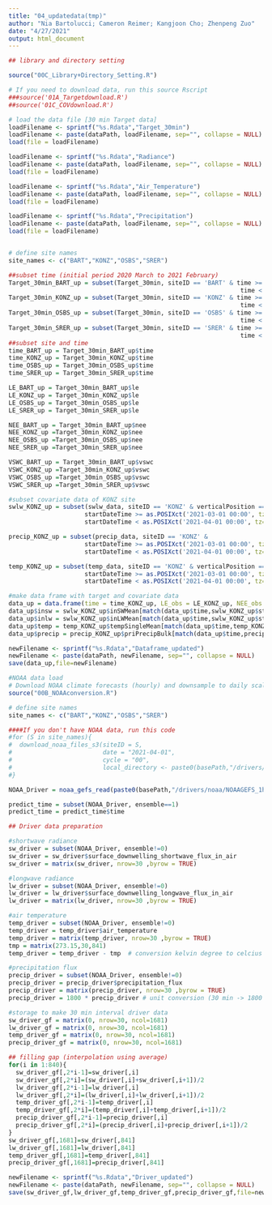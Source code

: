 ```yaml
---
title: "04_updatedata(tmp)"
author: "Nia Bartolucci; Cameron Reimer; Kangjoon Cho; Zhenpeng Zuo"
date: "4/27/2021"
output: html_document
---
```


```r
## library and directory setting

source("00C_Library+Directory_Setting.R")
```

```r
# If you need to download data, run this source Rscript
###source('01A_Targetdownload.R')
##source('01C_COVdownload.R')

# load the data file [30 min Target data]
loadFilename <- sprintf("%s.Rdata","Target_30min")
loadFilename <- paste(dataPath, loadFilename, sep="", collapse = NULL)
load(file = loadFilename)

loadFilename <- sprintf("%s.Rdata","Radiance")
loadFilename <- paste(dataPath, loadFilename, sep="", collapse = NULL)
load(file = loadFilename)

loadFilename <- sprintf("%s.Rdata","Air_Temperature")
loadFilename <- paste(dataPath, loadFilename, sep="", collapse = NULL)
load(file = loadFilename)

loadFilename <- sprintf("%s.Rdata","Precipitation")
loadFilename <- paste(dataPath, loadFilename, sep="", collapse = NULL)
load(file = loadFilename)


# define site names
site_names <- c("BART","KONZ","OSBS","SRER")

```

```r
##subset time (initial period 2020 March to 2021 February)
Target_30min_BART_up = subset(Target_30min, siteID == 'BART' & time >= as.POSIXct('2021-03-01 00:00', tz="UTC") & 
                                                                time < as.POSIXct('2021-04-01 00:00', tz="UTC"))
Target_30min_KONZ_up = subset(Target_30min, siteID == 'KONZ' & time >= as.POSIXct('2021-03-01 00:00', tz="UTC") & 
                                                                time < as.POSIXct('2021-04-01 00:00', tz="UTC"))
Target_30min_OSBS_up = subset(Target_30min, siteID == 'OSBS' & time >= as.POSIXct('2021-03-01 00:00', tz="UTC") & 
                                                                time < as.POSIXct('2021-04-01 00:00', tz="UTC"))
Target_30min_SRER_up = subset(Target_30min, siteID == 'SRER' & time >= as.POSIXct('2021-03-01 00:00', tz="UTC") & 
                                                                time < as.POSIXct('2021-04-01 00:00', tz="UTC"))
##subset site and time
time_BART_up = Target_30min_BART_up$time
time_KONZ_up = Target_30min_KONZ_up$time
time_OSBS_up = Target_30min_OSBS_up$time
time_SRER_up = Target_30min_SRER_up$time

LE_BART_up = Target_30min_BART_up$le
LE_KONZ_up = Target_30min_KONZ_up$le
LE_OSBS_up = Target_30min_OSBS_up$le
LE_SRER_up = Target_30min_SRER_up$le

NEE_BART_up = Target_30min_BART_up$nee
NEE_KONZ_up =Target_30min_KONZ_up$nee
NEE_OSBS_up =Target_30min_OSBS_up$nee
NEE_SRER_up =Target_30min_SRER_up$nee

VSWC_BART_up = Target_30min_BART_up$vswc
VSWC_KONZ_up =Target_30min_KONZ_up$vswc
VSWC_OSBS_up =Target_30min_OSBS_up$vswc
VSWC_SRER_up =Target_30min_SRER_up$vswc

#subset covariate data of KONZ site
swlw_KONZ_up = subset(swlw_data, siteID == 'KONZ' & verticalPosition == '040' & 
                     startDateTime >= as.POSIXct('2021-03-01 00:00', tz="UTC") &
                     startDateTime < as.POSIXct('2021-04-01 00:00', tz="UTC"))

precip_KONZ_up = subset(precip_data, siteID == 'KONZ' & 
                     startDateTime >= as.POSIXct('2021-03-01 00:00', tz="UTC") &
                     startDateTime < as.POSIXct('2021-04-01 00:00', tz="UTC"))

temp_KONZ_up = subset(temp_data, siteID == 'KONZ' & verticalPosition == '010' & 
                     startDateTime >= as.POSIXct('2021-03-01 00:00', tz="UTC") &
                     startDateTime < as.POSIXct('2021-04-01 00:00', tz="UTC"))

#make data frame with target and covariate data
data_up = data.frame(time = time_KONZ_up, LE_obs = LE_KONZ_up, NEE_obs = NEE_KONZ_up, VSWC_obs = VSWC_KONZ_up)
data_up$insw = swlw_KONZ_up$inSWMean[match(data_up$time,swlw_KONZ_up$startDateTime)]
data_up$inlw = swlw_KONZ_up$inLWMean[match(data_up$time,swlw_KONZ_up$startDateTime)]
data_up$temp = temp_KONZ_up$tempSingleMean[match(data_up$time,temp_KONZ_up$startDateTime)]
data_up$precip = precip_KONZ_up$priPrecipBulk[match(data_up$time,precip_KONZ_up$startDateTime)]

newFilename <- sprintf("%s.Rdata","Dataframe_updated")
newFilename <- paste(dataPath, newFilename, sep="", collapse = NULL)
save(data_up,file=newFilename)
```


```r
#NOAA data load
# Download NOAA climate forecasts (hourly) and downsample to daily scale
source("00B_NOAAconversion.R")

# define site names
site_names <- c("BART","KONZ","OSBS","SRER")

####If you don't have NOAA data, run this code
#for (S in site_names){
#  download_noaa_files_s3(siteID = S, 
#                         date = "2021-04-01", 
#                         cycle = "00", 
#                         local_directory <- paste0(basePath,"/drivers/"))
#}

NOAA_Driver = noaa_gefs_read(paste0(basePath,"/drivers/noaa/NOAAGEFS_1hr"), "2021-04-01", "00", "KONZ")

predict_time = subset(NOAA_Driver, ensemble==1)
predict_time = predict_time$time

## Driver data preparation

#shortwave radiance
sw_driver = subset(NOAA_Driver, ensemble!=0)
sw_driver = sw_driver$surface_downwelling_shortwave_flux_in_air
sw_driver = matrix(sw_driver, nrow=30 ,byrow = TRUE)

#longwave radiance
lw_driver = subset(NOAA_Driver, ensemble!=0)
lw_driver = lw_driver$surface_downwelling_longwave_flux_in_air
lw_driver = matrix(lw_driver, nrow=30 ,byrow = TRUE)

#air temperature
temp_driver = subset(NOAA_Driver, ensemble!=0)
temp_driver = temp_driver$air_temperature
temp_driver = matrix(temp_driver, nrow=30 ,byrow = TRUE)
tmp = matrix(273.15,30,841)
temp_driver = temp_driver - tmp  # conversion kelvin degree to celcius degree (-273.15)

#precipitation flux
precip_driver = subset(NOAA_Driver, ensemble!=0)
precip_driver = precip_driver$precipitation_flux
precip_driver = matrix(precip_driver, nrow=30 ,byrow = TRUE)
precip_driver = 1800 * precip_driver # unit conversion (30 min -> 1800 sec)

#storage to make 30 min interval driver data
sw_driver_gf = matrix(0, nrow=30, ncol=1681)
lw_driver_gf = matrix(0, nrow=30, ncol=1681)
temp_driver_gf = matrix(0, nrow=30, ncol=1681)
precip_driver_gf = matrix(0, nrow=30, ncol=1681)

## filling gap (interpolation using average)
for(i in 1:840){
  sw_driver_gf[,2*i-1]=sw_driver[,i]
  sw_driver_gf[,2*i]=(sw_driver[,i]+sw_driver[,i+1])/2
  lw_driver_gf[,2*i-1]=lw_driver[,i]
  lw_driver_gf[,2*i]=(lw_driver[,i]+lw_driver[,i+1])/2
  temp_driver_gf[,2*i-1]=temp_driver[,i]
  temp_driver_gf[,2*i]=(temp_driver[,i]+temp_driver[,i+1])/2
  precip_driver_gf[,2*i-1]=precip_driver[,i]
  precip_driver_gf[,2*i]=(precip_driver[,i]+precip_driver[,i+1])/2
}
sw_driver_gf[,1681]=sw_driver[,841]
lw_driver_gf[,1681]=lw_driver[,841]
temp_driver_gf[,1681]=temp_driver[,841]
precip_driver_gf[,1681]=precip_driver[,841]

newFilename <- sprintf("%s.Rdata","Driver_updated")
newFilename <- paste(dataPath, newFilename, sep="", collapse = NULL)
save(sw_driver_gf,lw_driver_gf,temp_driver_gf,precip_driver_gf,file=newFilename)

```